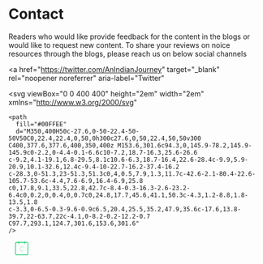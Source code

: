 # Contact

Readers who would like provide feedback for the content in the blogs or would like to request new content.
To share your reviews on noice resources through the blogs, please reach us on below social channels

<a
  href="https://twitter.com/AnIndianJourney"
  target="_blank"
  rel="noopener noreferrer"
  aria-label="Twitter"
>
  <svg
    viewBox="0 0 400 400"
    height="2em"
    width="2em"
    xmlns="http://www.w3.org/2000/svg"
  >
    <path
      fill="#00FFEE"
      d="M350,400H50c-27.6,0-50-22.4-50-50V50C0,22.4,22.4,0,50,0h300c27.6,0,50,22.4,50,50v300
	C400,377.6,377.6,400,350,400z M153.6,301.6c94.3,0,145.9-78.2,145.9-145.9c0-2.2,0-4.4-0.1-6.6c10-7.2,18.7-16.3,25.6-26.6
	c-9.2,4.1-19.1,6.8-29.5,8.1c10.6-6.3,18.7-16.4,22.6-28.4c-9.9,5.9-20.9,10.1-32.6,12.4c-9.4-10-22.7-16.2-37.4-16.2
	c-28.3,0-51.3,23-51.3,51.3c0,4,0.5,7.9,1.3,11.7c-42.6-2.1-80.4-22.6-105.7-53.6c-4.4,7.6-6.9,16.4-6.9,25.8
	c0,17.8,9.1,33.5,22.8,42.7c-8.4-0.3-16.3-2.6-23.2-6.4c0,0.2,0,0.4,0,0.7c0,24.8,17.7,45.6,41.1,50.3c-4.3,1.2-8.8,1.8-13.5,1.8
	c-3.3,0-6.5-0.3-9.6-0.9c6.5,20.4,25.5,35.2,47.9,35.6c-17.6,13.8-39.7,22-63.7,22c-4.1,0-8.2-0.2-12.2-0.7
	C97.7,293.1,124.7,301.6,153.6,301.6"
    />
  </svg>
</a>&nbsp;&nbsp;
<a href="https://calendly.com/reach-py563"
  target="_blank"
  rel="noopener noreferrer"
  aria-label="Calendly">
    <svg
      xmlns="http://www.w3.org/2000/svg"
      width="2em"
      height="2em"
      version="1"
      viewBox="0 0 690 689"
    >
      <path fill="#21D179"
        d="M1906 6799c-47-37-69-94-67-176 3-124 61-112-547-115-524-4-527-4-582-27-30-12-64-25-74-29-35-10-139-89-198-149-62-63-116-154-150-254l-23-64V3320c0-2589 1-2667 19-2725 30-95 72-176 121-235 55-67 48-60 114-115 63-52 104-73 216-109l80-26h5296l82 26c129 41 186 77 281 174 70 71 94 104 125 171 22 46 45 111 53 144 18 83 19 5293 0 5368-15 63-39 131-54 159-80 145-198 255-328 308-30 12-66 27-80 33-18 9-179 13-549 15-357 2-529 6-538 14-9 7-13 38-13 95 0 93-19 145-66 182-35 28-146 30-198 4-53-27-86-101-86-196 0-51-4-78-14-86s-350-10-1272-9l-1259 3-6 85c-9 126-31 175-95 205-49 23-155 20-188-6zm-72-645c3-9 6-132 6-273 0-252 1-259 23-292 74-110 241-102 305 16 14 25 18 76 22 295l5 265h2540l5-265c4-221 8-270 21-295 50-90 158-121 246-70 75 45 77 54 83 360l5 270 465 3c480 3 511 1 590-39 51-25 124-107 146-164 19-49 19-111 19-2660V695l-23-48c-31-66-86-123-146-155l-51-27H3465c-2557 0-2631 1-2669 19-60 28-131 100-157 159l-24 52-3 2580c-2 1863 0 2596 8 2638 16 81 56 143 130 199 72 54 94 56 606 57 422 1 473-1 478-15z"
        transform="matrix(.1 0 0 -.1 0 689)"
      ></path>
      <path fill="#21D179"
        d="M3485 4324c-243-35-475-160-662-357-152-161-229-306-285-537-20-85-17-366 5-460 64-265 205-479 426-645 212-160 440-235 711-235 242 0 438 59 642 193 81 53 97 77 73 114-26 40-48 37-127-16-97-66-179-106-291-141-130-41-216-53-337-47-284 12-500 100-689 282-228 218-325 438-325 735 0 284 94 508 300 714 146 146 307 236 514 287 79 20 343 17 439-5 153-34 294-94 404-172 60-43 103-46 118-8 13 36-6 63-78 112-111 75-250 134-400 167-66 16-372 28-438 19z"
        transform="matrix(.1 0 0 -.1 0 689)"
      ></path>
    </svg>
</a>
